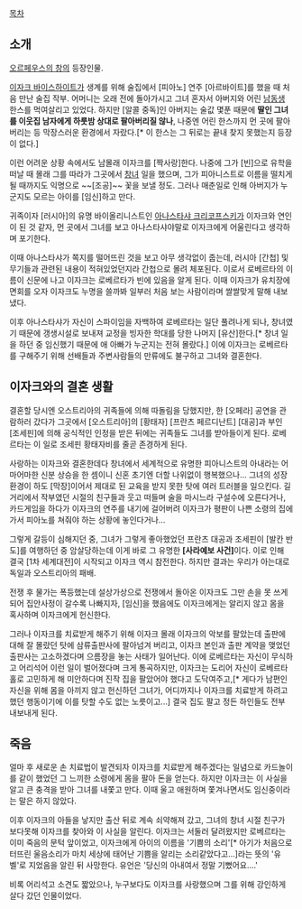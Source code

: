 [[목차]]

== 소개 ==
[[오르페우스의 창]]의 등장인물.

[[이자크 바이스하이트]]가 생계를 위해 술집에서 [피아노] 연주 [아르바이트]를 했을 때 처음 만난 술집 작부. 어머니는 오래 전에 돌아가시고 그녀 혼자서 아버지와 어린 [[남동생]] 한스를 먹여살리고 있었다. 하지만 [알콜 중독]인 아버지는 술값 몇푼 때문에 '''딸인 그녀를 이웃집 남자에게 하룻밤 상대로 팔아버리질 않나''', 나중엔 어린 한스까지 먼 곳에 팔아버리는 등 막장스러운 환경에서 자랐다.[* 이 한스는 그 뒤로는 끝내 찾지 못했는지 등장이 없다.]

이런 어려운 상황 속에서도 남몰래 이자크를 [짝사랑]한다. 나중에 그가 [빈]으로 유학을 떠날 때 몰래 그를 따라가 그곳에서 [[창녀]] 일을 했으며, 그가 피아니스트로 이름을 떨치게 될 때까지도 익명으로 ~~[조공]~~ 꽃을 보낼 정도. 그러나 매춘일로 인해 아버지가 누군지도 모르는 아이를 [임신]하고 만다.

귀족이자 [러시아]의 유명 바이올리니스트인 [[아나스타샤 크리코프스키]]가 이자크와 연인이 된 것 같자, 먼 곳에서 그녀를 보고 아나스타샤야말로 이자크에게 어울린다고 생각하며 포기한다.

이때 아나스타샤가 쪽지를 떨어뜨린 것을 보고 아무 생각없이 줍는데, 러시아 [간첩] 및 무기들과 관련된 내용이 적혀있었던지라 간첩으로 몰려 체포된다. 이로서 로베르타의 이름이 신문에 나고 이자크는 로베르타가 빈에 있음을 알게 된다. 이때 이자크가 유치장에 면회를 오자 이자크도 누명을 쓸까봐 일부러 처음 보는 사람이라며 쌀쌀맞게 말해 내보냈다.

이후 아나스타샤가 자신이 스파이임을 자백하여 로베르타는 일단 풀려나게 되나, 창녀였기 때문에 갱생시설로 보내져 교정을 빙자한 학대를 당한 나머지 [유산]한다.[* 창녀 일을 하던 중 임신했기 때문에 애 아빠가 누군지는 전혀 몰랐다.] 이에 이자크는 로베르타를 구해주기 위해 선배들과 주변사람들의 만류에도 불구하고 그녀와 결혼한다.

== 이자크와의 결혼 생활 == 
결혼할 당시엔 오스트리아의 귀족들에 의해 따돌림을 당했지만, 한 [오페라] 공연을 관람하러 갔다가 그곳에서 [오스트리아]의 [황태자] [프란츠 페르디난트] [대공]과 부인 [조세핀]에 의해 공식적인 인정을 받은 뒤에는 귀족들도 그녀를 받아들이게 된다. 로베르타는 이 일로 조세핀 황태자비를 줄곧 존경하게 된다.

사랑하는 이자크와 결혼한데다 창녀에서 세계적으로 유명한 피아니스트의 아내라는 어마어마한 신분 상승을 한 셈이니 신혼 초기엔 더할 나위없이 행복했으나... 그녀의 성장환경이 하도 [막장]이어서 제대로 된 교육을 받지 못한 탓에 여러 트러블을 일으킨다. 길거리에서 작부였던 시절의 친구들과 웃고 떠들며 술을 마시느라 구설수에 오른다거나, 카드게임을 하다가 이자크의 연주를 내기에 걸어버려 이자크가 평판이 나쁜 소령의 집에 가서 피아노를 쳐줘야 하는 상황에 놓인다거나... 

그렇게 갈등이 심해지던 중, 그녀가 그렇게 좋아했었던 프란츠 대공과 조세핀이 [발칸 반도]를 여행하던 중 암살당하는데 이게 바로 그 유명한 '''[사라예보 사건]'''이다. 이로 인해 결국 [1차 세계대전]이 시작되고 이자크 역시 참전한다. 하지만 결과는 우리가 아는대로 독일과 오스트리아의 패배. 

전쟁 후 물가는 폭등했는데 설상가상으로 전쟁에서 돌아온 이자크도 그만 손을 못 쓰게 되어 집안사정이 갈수록 나빠지자, [임신]을 했음에도 이자크에게는 알리지 않고 몸을 혹사하며 이자크에게 헌신한다. 

그러나 이자크를 치료받게 해주기 위해 이자크 몰래 이자크의 악보를 팔았는데 출판에 대해 잘 몰랐던 탓에 삼류출판사에 팔아넘겨 버리고, 이자크 본인과 출판 계약을 맺었던 출판사는 고소하겠다며 으름장을 놓는 사태가 일어난다. 이에 로베르타는 자신이 무식하고 어리석어 이런 일이 벌어졌다며 크게 통곡하지만, 이자크는 도리어 자신이 로베르타 홀로 고민하게 해 미안하다며 진작 집을 팔았어야 했다고 도닥여주고,[* 게다가 남편인 자신을 위해 몸을 아끼지 않고 헌신하던 그녀가, 어디까지나 이자크를 치료받게 하려고 했던 행동이기에 이를 탓할 수도 없는 노릇이고...] 결국 집도 팔고 정든 하인들도 전부 내보내게 된다.

== 죽음 ==
얼마 후 새로운 손 치료법이 발견되자 이자크를 치료받게 해주겠다는 일념으로 카드놀이를 같이 했었던 그 느끼한 소령에게 몸을 팔아 돈을 얻는다. 하지만 이자크는 이 사실을 알고 큰 충격을 받아 그녀를 내쫓고 만다. 이때 울고 애원하며 쫓겨나면서도 임신중이라는 말은 하지 않았다.

이후 이자크의 아들을 낳지만 출산 뒤로 계속 쇠약해져 갔고, 그녀의 창녀 시절 친구가 보다못해 이자크를 찾아와 이 사실을 알린다. 이자크는 서둘러 달려왔지만 로베르타는 이미 죽음의 문턱 앞이었고, 이자크에게 아이의 이름을 '기쁨의 소리'[* 아기가 처음으로 터뜨린 울음소리가 마치 세상에 태어난 기쁨을 알리는 소리같았다고...]라는 뜻의 '유벨'로 지었음을 알린 뒤 사망한다. 유언은 '당신의 아내여서 정말 기뻤어요....'

비록 어리석고 소견도 짧았으나, 누구보다도 이자크를 사랑했으며 그를 위해 강인하게 살다 갔던 인물이었다. 
